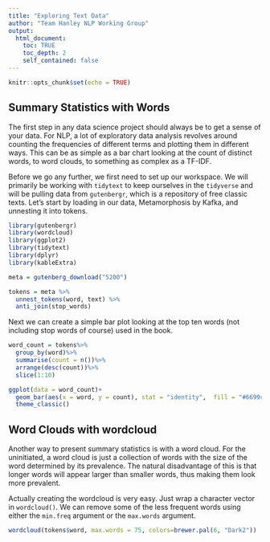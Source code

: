 ```yaml
---
title: "Exploring Text Data"
author: "Team Hanley NLP Working Group"
output:
  html_document:
    toc: TRUE
    toc_depth: 2
    self_contained: false
---
```


```r
knitr::opts_chunk$set(echo = TRUE)
```

## Summary Statistics with Words

The first step in any data science project should always be to get a sense of your data. For NLP, a lot of exploratory data analysis revolves around counting the frequencies of different terms and plotting them in different ways. This can be as simple as a bar chart looking at the count of distinct words, to word clouds, to something as complex as a TF-IDF. 

Before we go any further, we first need to set up our workspace. We will primarily be working with `tidytext` to keep ourselves in the `tidyverse` and will be pulling data from `gutenbergr`, which is a repository of free classic texts. Let's start by loading in our data, Metamorphosis by Kafka, and unnesting it into tokens.

```r
library(gutenbergr)
library(wordcloud)
library(ggplot2)
library(tidytext)
library(dplyr)
library(kableExtra)

meta = gutenberg_download("5200") 

tokens = meta %>%
  unnest_tokens(word, text) %>%
  anti_join(stop_words) 

```

Next we can create a simple bar plot looking at the top ten words (not including stop words of course) used in the book. 

```r

word_count = tokens%>%
  group_by(word)%>%
  summarise(count = n())%>%
  arrange(desc(count))%>%
  slice(1:10)

ggplot(data = word_count)+
  geom_bar(aes(x = word, y = count), stat = "identity",  fill = "#6699cc")+
  theme_classic()

```

## Word Clouds with wordcloud

Another way to present summary statistics is with a word cloud. For the uninitiated, a word cloud is just a collection of words with the size of the word determined by its prevalence. The natural disadvantage of this is that longer words will appear larger than smaller words, thus making them look more prevalent.  

Actually creating the wordcloud is very easy. Just wrap a character vector in `wordcloud()`. We can remove some of the less frequent words using either the `min.freq` argument or the `max.words` argument. 

```r

wordcloud(tokens$word, max.words = 75, colors=brewer.pal(6, "Dark2"))

```

<br>
<br>
